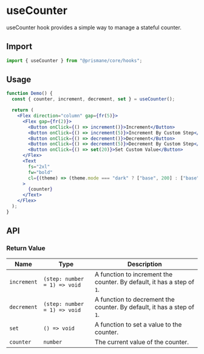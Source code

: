 # useCounter

useCounter hook provides a simple way to manage a stateful counter.

## Import

```js
import { useCounter } from "@prismane/core/hooks";
```

## Usage

```jsx
function Demo() {
  const { counter, increment, decrement, set } = useCounter();

  return (
    <Flex direction="column" gap={fr(5)}>
      <Flex gap={fr(2)}>
        <Button onClick={() => increment()}>Increment</Button>
        <Button onClick={() => increment(5)}>Increment By Custom Step</Button>
        <Button onClick={() => decrement()}>Decrement</Button>
        <Button onClick={() => decrement(5)}>Decrement By Custom Step</Button>
        <Button onClick={() => set(20)}>Set Custom Value</Button>
      </Flex>
      <Text
        fs="2xl"
        fw="bold"
        cl={(theme) => (theme.mode === "dark" ? ["base", 200] : ["base", 700])}
      >
        {counter}
      </Text>
    </Flex>
  );
}
```

## API

### Return Value

| Name        | Type                         | Description                                                            |
| ----------- | ---------------------------- | ---------------------------------------------------------------------- |
| `increment` | `(step: number = 1) => void` | A function to increment the counter. By default, it has a step of `1`. |
| `decrement` | `(step: number = 1) => void` | A function to decrement the counter. By default, it has a step of `1`. |
| `set`       | `() => void`                 | A function to set a value to the counter.                              |
| `counter`   | `number`                     | The current value of the counter.                                      |
